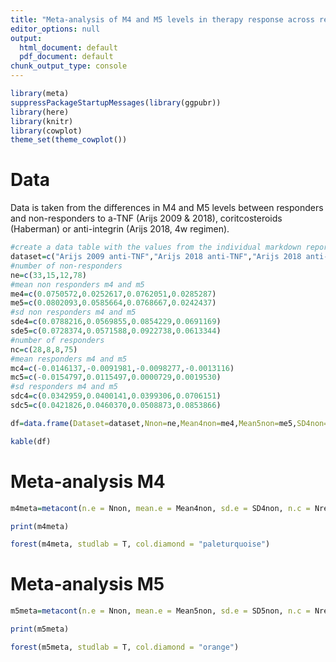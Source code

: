 ```yaml
---
title: "Meta-analysis of M4 and M5 levels in therapy response across replication datasets"
editor_options: null
output:
  html_document: default
  pdf_document: default
chunk_output_type: console
---
```

```r
library(meta)
suppressPackageStartupMessages(library(ggpubr))
library(here)
library(knitr)
library(cowplot)
theme_set(theme_cowplot())
```

# Data

Data is taken from the differences in M4 and M5 levels between responders and non-responders to a-TNF (Arijs 2009 & 2018), coritcosteroids (Haberman) or anti-integrin (Arijs 2018, 4w regimen).

```r
#create a data table with the values from the individual markdown reports for each dataset
dataset=c("Arijs 2009 anti-TNF","Arijs 2018 anti-TNF","Arijs 2018 anti-integrin (4w)","Haberman corticosteroids")
#number of non-responders
ne=c(33,15,12,78)
#mean non responders m4 and m5
me4=c(0.0750572,0.0252617,0.0762051,0.0285287)
me5=c(0.0802093,0.0585664,0.0768667,0.0242437)
#sd non responders m4 and m5
sde4=c(0.0788216,0.0569855,0.0854229,0.0691169)
sde5=c(0.0728374,0.0571588,0.0922738,0.0613344)
#number of responders
nc=c(28,8,8,75)
#mean responders m4 and m5
mc4=c(-0.0146137,-0.0091981,-0.0098277,-0.0013116)
mc5=c(-0.0154797,0.0115497,0.0000729,0.0019530)
#sd responders m4 and m5
sdc4=c(0.0342959,0.0400141,0.0399306,0.0706151)
sdc5=c(0.0421826,0.0460370,0.0508873,0.0853866)

df=data.frame(Dataset=dataset,Nnon=ne,Mean4non=me4,Mean5non=me5,SD4non=sde4,SD5non=sde5,Nresp=nc,Mean4resp=mc4,Mean5resp=mc5,SD4resp=sdc4,SD5resp=sdc5)

kable(df)
```

# Meta-analysis M4

```r
m4meta=metacont(n.e = Nnon, mean.e = Mean4non, sd.e = SD4non, n.c = Nresp, mean.c = Mean4resp, sd.c = SD4resp, studlab = Dataset, data=df, sm="SMD", exact.smd = T, comb.fixed=F, comb.random = T, title = "Meta-analysis of differences in M4 eigengene levels in responders and non-responders prior to treatment.")
```

```r
print(m4meta)

forest(m4meta, studlab = T, col.diamond = "paleturquoise")
```

# Meta-analysis M5

```r
m5meta=metacont(n.e = Nnon, mean.e = Mean5non, sd.e = SD5non, n.c = Nresp, mean.c = Mean5resp, sd.c = SD5resp, studlab = Dataset, data=df, sm="SMD", exact.smd = T, comb.fixed=F, comb.random = T, title = "Meta-analysis of differences in M5 eigengene levels in responders and non-responders prior to treatment.")
```

```r
print(m5meta)

forest(m5meta, studlab = T, col.diamond = "orange")
```


